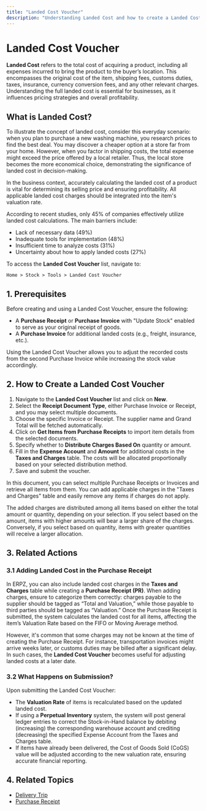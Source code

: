 ```yaml
---
title: "Landed Cost Voucher"
description: "Understanding Landed Cost and how to create a Landed Cost Voucher in ERPZ."
---
```



# Landed Cost Voucher

**Landed Cost** refers to the total cost of acquiring a product, including all expenses incurred to bring the product to the buyer’s location. This encompasses the original cost of the item, shipping fees, customs duties, taxes, insurance, currency conversion fees, and any other relevant charges. Understanding the full landed cost is essential for businesses, as it influences pricing strategies and overall profitability.

## What is Landed Cost?

To illustrate the concept of landed cost, consider this everyday scenario: when you plan to purchase a new washing machine, you research prices to find the best deal. You may discover a cheaper option at a store far from your home. However, when you factor in shipping costs, the total expense might exceed the price offered by a local retailer. Thus, the local store becomes the more economical choice, demonstrating the significance of landed cost in decision-making.

In the business context, accurately calculating the landed cost of a product is vital for determining its selling price and ensuring profitability. All applicable landed cost charges should be integrated into the item's valuation rate.

According to recent studies, only 45% of companies effectively utilize landed cost calculations. The main barriers include:

- Lack of necessary data (49%)
- Inadequate tools for implementation (48%)
- Insufficient time to analyze costs (31%)
- Uncertainty about how to apply landed costs (27%)

To access the **Landed Cost Voucher** list, navigate to:

`Home > Stock > Tools > Landed Cost Voucher`

## 1. Prerequisites

Before creating and using a Landed Cost Voucher, ensure the following:

- A **Purchase Receipt** or **Purchase Invoice** with "Update Stock" enabled to serve as your original receipt of goods.
- A **Purchase Invoice** for additional landed costs (e.g., freight, insurance, etc.).

Using the Landed Cost Voucher allows you to adjust the recorded costs from the second Purchase Invoice while increasing the stock value accordingly.

## 2. How to Create a Landed Cost Voucher

1. Navigate to the **Landed Cost Voucher** list and click on **New**.
2. Select the **Receipt Document Type**, either Purchase Invoice or Receipt, and you may select multiple documents.
3. Choose the specific Invoice or Receipt. The supplier name and Grand Total will be fetched automatically.
4. Click on **Get Items from Purchase Receipts** to import item details from the selected documents.
5. Specify whether to **Distribute Charges Based On** quantity or amount.
6. Fill in the **Expense Account** and **Amount** for additional costs in the **Taxes and Charges** table. The costs will be allocated proportionally based on your selected distribution method.
7. Save and submit the voucher.

In this document, you can select multiple Purchase Receipts or Invoices and retrieve all items from them. You can add applicable charges in the "Taxes and Charges" table and easily remove any items if charges do not apply.

The added charges are distributed among all items based on either the total amount or quantity, depending on your selection. If you select based on the amount, items with higher amounts will bear a larger share of the charges. Conversely, if you select based on quantity, items with greater quantities will receive a larger allocation.

## 3. Related Actions

### 3.1 Adding Landed Cost in the Purchase Receipt

In ERPZ, you can also include landed cost charges in the **Taxes and Charges** table while creating a **Purchase Receipt (PR)**. When adding charges, ensure to categorize them correctly: charges payable to the supplier should be tagged as “Total and Valuation,” while those payable to third parties should be tagged as “Valuation.” Once the Purchase Receipt is submitted, the system calculates the landed cost for all items, affecting the item’s Valuation Rate based on the FIFO or Moving Average method.

However, it's common that some charges may not be known at the time of creating the Purchase Receipt. For instance, transportation invoices might arrive weeks later, or customs duties may be billed after a significant delay. In such cases, the **Landed Cost Voucher** becomes useful for adjusting landed costs at a later date.

### 3.2 What Happens on Submission?

Upon submitting the Landed Cost Voucher:

- The **Valuation Rate** of items is recalculated based on the updated landed cost.
- If using a **Perpetual Inventory** system, the system will post general ledger entries to correct the Stock-in-Hand balance by debiting (increasing) the corresponding warehouse account and crediting (decreasing) the specified Expense Account from the Taxes and Charges table.
- If items have already been delivered, the Cost of Goods Sold (CoGS) value will be adjusted according to the new valuation rate, ensuring accurate financial reporting.

## 4. Related Topics

- [Delivery Trip](/stock/stock-transactions/delivery-trip)
- [Purchase Receipt](/stock/stock-transactions/purchase-receipt)
